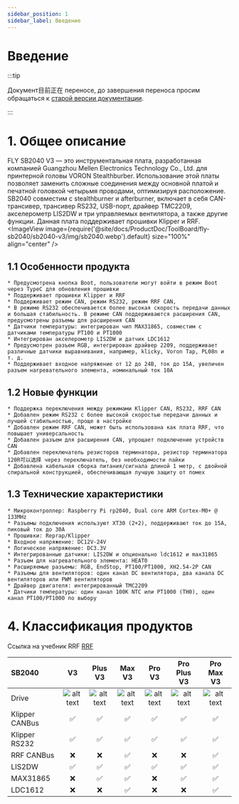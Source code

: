 ```yaml
---
sidebar_position: 1
sidebar_label: Введение
---
```




# Введение

:::tip

Документ目前正在 переносе, до завершения переноса просим обращаться к [старой версии документации](https://mellow.klipper.cn/#/).

:::

# 1. Общее описание

FLY SB2040 V3 — это инструментальная плата, разработанная компанией Guangzhou Mellen Electronics Technology Co., Ltd. для принтерной головы VORON Stealthburber. Использование этой платы позволяет заменить сложные соединения между основной платой и печатной головкой четырьмя проводами, оптимизируя расположение. SB2040 совместим с stealthburner и afterburner, включает в себя CAN-трансивер, трансивер RS232, USB-порт, драйвер TMC2209, акселерометр LIS2DW и три управляемых вентилятора, а также другие функции. Данная плата поддерживает прошивки Klipper и RRF.
    <ImageView image={require('@site/docs/ProductDoc/ToolBoard/fly-sb2040/sb2040-v3/img/sb2040.webp').default} size="100%" align="center" />


## 1.1 Особенности продукта

    * Предусмотрена кнопка Boot, пользователи могут войти в режим Boot через TypeC для обновления прошивки
    * Поддерживает прошивки Klipper и RRF
    * Поддерживает режим CAN, режим RS232, режим RRF CAN,
    * В режиме RS232 обеспечивается более высокая скорость передачи данных и большая стабильность. В режиме CAN поддерживаются расширения CAN, предусмотрены разъемы для расширения CAN
    * Датчики температуры: интегрирован чип MAX31865, совместим с датчиками температуры PT100 и PT1000
    * Интегрирован акселерометр LIS2DW и датчик LDC1612
    * Предусмотрен разъем RGB, интегрирован драйвер 2209, поддерживает различные датчики выравнивания, например, klicky, Voron Tap, PL08n и т. д.
    * Поддерживает входное напряжение от 12 до 24В, ток до 15А, увеличен разъем нагревательного элемента, номинальный ток 10А

## 1.2 Новые функции

    * Поддержка переключения между режимами Klipper CAN, RS232, RRF CAN
    * Добавлен режим RS232 с более высокой скоростью передачи данных и лучшей стабильностью, проще в настройке
    * Добавлен режим RRF CAN, может быть использована как плата RRF, что повышает универсальность
    * Добавлен разъем для расширения CAN, упрощает подключение устройств CAN
    * Добавлен переключатель резисторов терминатора, резистор терминатора 120R可以选择 через переключатель, без необходимости пайки
    * Добавлена кабельная сборка питания/сигнала длиной 1 метр, с двойной спиральной конструкцией, обеспечивающая лучшую защиту от помех

## 1.3 Технические характеристики


    * Микроконтроллер: Raspberry Pi rp2040, Dual core ARM Cortex-M0+ @ 133MHz
    * Разъемы подключения используют XT30 (2+2), поддерживают ток до 15А, пиковый ток до 30А
    * Прошивки: Reprap/Klipper
    * Входное напряжение: DC12V-24V
    * Логическое напряжение: DC3.3V
    * Интегрированные датчики: LIS2DW и опционально ldc1612 и max31865
    * Разъем для нагревательного элемента: HEAT0
    * Расширяемые разъемы: RGB, EndStop, PT100/PT1000, XH2.54-2P CAN
    * Разъемы для вентиляторов: один канал DC вентилятора, два канала DC вентиляторов или PWM вентиляторов
    * Драйвер двигателя: интегрированный TMC2209
    * Датчики температуры: один канал 100K NTC или PT1000 (TH0), один канал PT100/PT1000 по выбору

# 4. Классификация продуктов

Ссылка на учебник RRF [RRF](https://teamgloomy.github.io/fly_sb2040_pro_max_v3_general.html)

| SB2040         |          V3          |       Plus V3        |        Max V3        |        Pro V3        |     Pro Plus V3      |      Pro Max V3      |
| :------------- | :------------------: | :------------------: | :------------------: | :------------------: | :------------------: | :------------------: |
| Drive          | ![alt text][TMC2209] | ![alt text][TMC2209] | ![alt text][TMC2209] | ![alt text][TMC2240] | ![alt text][TMC2240] | ![alt text][TMC2240] |
| Klipper CANBus |  :white_check_mark:  |  :white_check_mark:  |  :white_check_mark:  |  :white_check_mark:  |  :white_check_mark:  |  :white_check_mark:  |
| Klipper RS232  |  :white_check_mark:  |  :white_check_mark:  |  :white_check_mark:  |  :white_check_mark:  |  :white_check_mark:  |  :white_check_mark:  |
| RRF CANBus     |         :x:          |         :x:          |  :white_check_mark:  |         :x:          |         :x:          |  :white_check_mark:  |
| LIS2DW         |  :white_check_mark:  |  :white_check_mark:  |  :white_check_mark:  |  :white_check_mark:  |  :white_check_mark:  |  :white_check_mark:  |
| MAX31865       |         :x:          |  :white_check_mark:  |  :white_check_mark:  |         :x:          |  :white_check_mark:  |  :white_check_mark:  |
| LDC1612        |         :x:          |         :x:          |  :white_check_mark:  |         :x:          |         :x:          |  :white_check_mark:  |


[TMC2209]: https://img.shields.io/badge/-TMC2209-green "TMC2209"
[TMC2240]: https://img.shields.io/badge/-TMC2240-blue "TMC2240"
